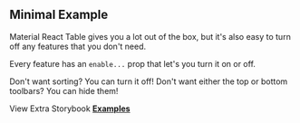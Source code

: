 
<Head>
  <title>Minimal Example - Material React Table Docs</title>
  <meta
    name="description"
    content="A minimal example of Material React Table which turns off most of the advanced features"
  />
  <meta property="og:title" content="Opting out of features in Material React Table Example" />
  <meta
    property="og:description"
    content="Learn how to turn off and simplify certain features in Material React Table"
  />
</Head>

## Minimal Example

Material React Table gives you a lot out of the box, but it's also easy to turn off any features that you don't need.

Every feature has an `enable...` prop that let's you turn it on or off.

Don't want sorting? You can turn it off! Don't want either the top or bottom toolbars? You can hide them!

<Example />

View Extra Storybook **[Examples](https://www.material-react-table.dev/?path=/story/prop-playground--minimum-features)**
